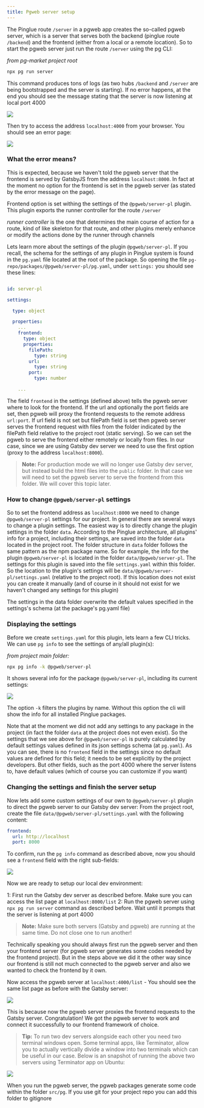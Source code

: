 ```yaml
---
title: Pgweb server setup
---
```


The Pinglue route `/server` in a pgweb app creates the so-called pgweb server, which is a server that serves both the backend (pinglue route `/backend`) and the frontend (either from a local or a remote location). So to start the pgweb server just run the route `/server` using the pg CLI:

*from pg-market project root*
```bash
npx pg run server
```

This command produces tons of logs (as two hubs `/backend` and `/server` are being bootstrapped and the server is starting). If no error happens, at the end you should see the message stating that the server is now listening at local port 4000

![](img/pg-cli-1.png)

Then try to access the address `localhost:4000` from your browser. You should see an error page:

![](img/web-1.png)


### What the error means?

This is expected, because we haven't told the pgweb server that the frontend is served by GatsbyJS from the address `localhost:8000`. In fact at the moment no option for the frontend is set in the pgweb server (as stated by the error message on the page). 

Frontend option is set withing the settings of the `@pgweb/server-pl` plugin. This plugin exports the runner controller for the route `/server` 

<Recall> *runner controller* is the one that determines the main course of action for a route, kind of like skeleton for that route, and other plugins merely enhance or modify the actions done by the runner through channels <Recall>

Lets learn more about the settings of the plugin `@pgweb/server-pl`. If you recall, the schema for the settings of any plugin in Pinglue system is found in the `pg.yaml` file located at the root of the package. So opening the file `pg-repo/packages/@pgweb/server-pl/pg.yaml`, under `settings:` you should see these lines:

```yaml

id: server-pl

settings:

  type: object

  properties:
    ...
    frontend:
      type: object
      properties:
        filePath:
          type: string          
        url:
          type: string          
        port:
          type: number

    ...

```

The field `frontend` in the settings (defined above) tells the pgweb server where to look for the frontend. If the url and optionally the port fields are set, then pgweb will proxy the frontend requests to the remote address `url:port`. If url field is not set but filePath field is set then pgweb server serves the frontend request with files from the folder indicated by the filePath field relative to the project root (static serving). So we can set the pgweb to serve the frontend either remotely or locally from files. In our case, since we are using Gatsby dev server we need to use the first option (proxy to the address `localhost:8000`). 

> **Note:** For production mode we will no longer use Gatsby dev server, but instead build the html files into the `public` folder. In that case we will need to set the pgweb server to serve the frontend from this folder. We will cover this topic later.

### How to change `@pgweb/server-pl` settings 

So to set the frontend address as `localhost:8000` we need to change `@pgweb/server-pl` settings for our project. In general there are several ways to change a plugin settings. The easiest way is to directly change the plugin settings in the folder `data`. According to the Pinglue architecture, all plugins' info for a project, including their settings, are saved into the folder `data` located in the project root. The folder structure in `data` folder follows the same pattern as the npm package name. So for example, the info for the plugin `@pgweb/server-pl` is located in the folder `data/@pgweb/server-pl`. The settings for this plugin is saved into the file `settings.yaml` within this folder. So the location to the plugin's settings will be `data/@pgweb/server-pl/settings.yaml` (relative to the project root). If this location does not exist you can create it manually (and of course in it should not exist for we haven't changed any settings for this plugin)

<Recall> The settings in the data folder overwrite the default values specified in the settings's schema (at the package's pg.yaml file) </Recall>

### Displaying the settings

Before we create `settings.yaml` for this plugin, lets learn a few CLI tricks. We can use `pg info` to see the settings of any/all plugin(s):

*from project main folder:*
```bash
npx pg info -k @pgweb/server-pl
```

It shows several info for the package `@pgweb/server-pl`, including its current settings:

![](img/pg-info.png)


<Tip> The option `-k` filters the plugins by name. Without this option the cli will show the info for all installed Pinglue packages. </Tip>

Note that at the moment we did not add any settings to any package in the project (in fact the folder `data` at the project does not even exist). So the settings that we see above for `@pgweb/server-pl` is purely calculated by default settings values defined in its json settings schema (at `pg.yaml`). As you can see, there is no `frontend` field in the settings since no default values are defined for this field; it needs to be set explicitly by the project developers. But other fields, such as the port 4000 where the server listens to, have default values (which of course you can customize if you want)

### Changing the settings and finish the server setup

Now lets add some custom settings of our own to `@pgweb/server-pl` plugin to direct the pgweb server to our Gatsby dev server: From the project root, create the file `data/@pgweb/server-pl/settings.yaml` with the following content:

```yaml
frontend:
  url: http://localhost
  port: 8000
```

To confirm, run the `pg info` command as described above, now you should see a `frontend` field with the right sub-fields:

![](img/pg-info-2.png)

Now we are ready to setup our local dev environment:

1: First run the Gatsby dev server as described before. Make sure you can access the list page at `localhost:8000/list`
2: Run the pgweb server using `npx pg run server` command as described before. Wait until it prompts that the server is listening at port 4000

> **Note:** Make sure both servers (Gatsby and pgweb) are running at the same time. Do not close one to run another!

<Warn>Technically speaking you should always first run the pgweb server and then your frontend server (for pgweb server generates some codes needed by the frontend project). But in the steps above we did it the other way since our frontend is still not much connected to the pgweb server and also we wanted to check the frontend by it own.</Warn>

Now access the pgweb server at `localhost:4000/list` - You should see the same list page as before with the Gatsby server: 

![](img/web-2.png)

This is because now the pgweb server proxies the frontend requests to the Gatsby server. Congratulation! We got the pgweb server to work and connect it successfully to our frontend framework of choice.


> **Tip:** To run two dev servers alongside each other you need two terminal windows open. Some terminal apps, like Terminator, allow you to actually vertically divide a window into two terminals which can be useful in our case. Below is an snapshot of running the above two servers using Terminator app on Ubuntu:

![](img/terminator.png)

<Tip>When you run the pgweb server, the pgweb packages generate some code within the folder `src/pg`. If you use git for your project repo you can add this folder to gitignore  </Tip>



 




